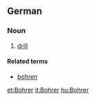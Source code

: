 ==German==
{{wikipedia|lang=de}}

===Noun===
{{de-noun-m|genitive=Bohrers|plural=Bohrer}}

# {{context|tools|lang=de}} [[drill]]

====Related terms====
*[[bohren]]

[[et:Bohrer]]
[[it:Bohrer]]
[[hu:Bohrer]]